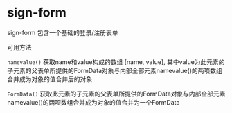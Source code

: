 
<Cata>

# sign-form

sign-form 包含一个基础的登录/注册表单

<Play></Play>





可用方法

`namevalue()` 获取name和value构成的数组
[name, value], 其中value为此元素的子元素的父表单所提供的FormData对象与内部全部元素namevalue()的两项数组合并成为对象的值合并后的对象

`FormData()` 获取此元素的子元素的父表单所提供的FormData对象与内部全部元素namevalue()的两项数组合并成为对象的值合并为一个FormData

</Cata>
